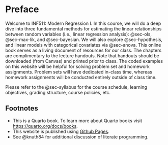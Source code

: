 # Preface {.unnumbered}

Welcome to INF511: Modern Regression I. In this course, we will do a deep dive into three fundamental methods for estimating the linear relationships between random variables (i.e., linear regression analysis): @sec-ols, @sec-max-lik, and @sec-bayesian. We will also explore @sec-hypothesis, and linear models with categorical covariates via @sec-anova. This online book serves as a living document of resources for our class. The chapters are complimentary to the lecture handouts. Note that handouts should be downloaded (from Canvas) and printed prior to class. The coded examples on this website will be helpful for solving problem set and homework assignments. Problem sets will have dedicated in-class time, whereas homework assignments will be conducted entirely outside of class time. 

Please refer to the @sec-syllabus for the course schedule, learning objectives, grading structure, course policies, etc. 

## Footnotes

- This is a Quarto book. To learn more about Quarto books visit <https://quarto.org/docs/books>{target="_blank"}.
- This website is published using [Github Pages](https://pages.github.com/){target="_blank"}.
- See @knuth84 for additional discussion of literate programming.


